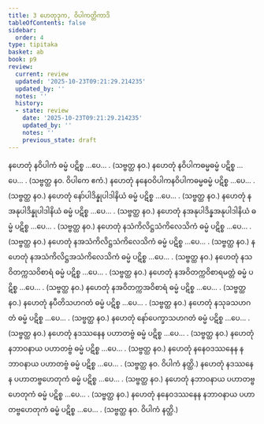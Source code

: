 ```yaml
---
title: 3 ဟေတုဒုက, ဝိပါကတ္တိကာဒိ
tableOfContents: false
sidebar:
  order: 4
type: tipitaka
basket: ab
book: p9
review:
  current: review
  updated: '2025-10-23T09:21:29.214235'
  updated_by: ''
  notes: ''
  history:
  - state: review
    date: '2025-10-23T09:21:29.214235'
    updated_by: ''
    notes: ''
    previous_state: draft
---
```



<ReviewStatus review={frontmatter.review} showDetails={true} />

<HypothesisAnnotation frontmatter={frontmatter} />

<DynamicBreadcrumb />

<Division number="10" book="p9" e="ch" v="40" p="108">

<Paragraph number="25" book="p9">
နဟေတုံ နဝိပါကံ ဓမ္မံ ပဋိစ္စ …ပေ… . (သဗ္ဗတ္ထ နဝ.)
</Paragraph>

<Paragraph number="26" book="p9">
နဟေတုံ နဝိပါကဓမ္မဓမ္မံ ပဋိစ္စ …ပေ… . (သဗ္ဗတ္ထ နဝ. ဝိပါကေ ဧကံ.)
</Paragraph>

<Paragraph number="27" book="p9">
နဟေတုံ နနေဝဝိပါကနဝိပါကဓမ္မဓမ္မံ ပဋိစ္စ …ပေ… . (သဗ္ဗတ္ထ နဝ.)
</Paragraph>

</Division>
<Division number="11" book="p9" e="ch" v="40" p="108">

<Paragraph number="28" book="p9">
နဟေတုံ နော်ပါဒိန္နုပါဒါနိယံ ဓမ္မံ ပဋိစ္စ …ပေ… . (သဗ္ဗတ္ထ နဝ.)
</Paragraph>

<Paragraph number="29" book="p9">
နဟေတုံ နအနုပါဒိန္နုပါဒါနိယံ ဓမ္မံ ပဋိစ္စ …ပေ… . (သဗ္ဗတ္ထ နဝ.)
</Paragraph>

<Paragraph number="30" book="p9">
နဟေတုံ နအနုပါဒိန္နအနုပါဒါနိယံ ဓမ္မံ ပဋိစ္စ …ပေ… . (သဗ္ဗတ္ထ နဝ.)
</Paragraph>

</Division>
<Division number="12" book="p9" e="ch" v="40" p="108">

<Paragraph number="31" book="p9">
နဟေတုံ နသံကိလိဋ္ဌသံကိလေသိကံ ဓမ္မံ ပဋိစ္စ …ပေ… . (သဗ္ဗတ္ထ နဝ.)
</Paragraph>

<Paragraph number="32" book="p9">
နဟေတုံ နအသံကိလိဋ္ဌသံကိလေသိကံ ဓမ္မံ ပဋိစ္စ …ပေ… . (သဗ္ဗတ္ထ နဝ.)
</Paragraph>

<Paragraph number="33" book="p9">
နဟေတုံ နအသံကိလိဋ္ဌအသံကိလေသိကံ ဓမ္မံ ပဋိစ္စ …ပေ… . (သဗ္ဗတ္ထ နဝ.)
</Paragraph>

</Division>
<Division number="13" book="p9" e="ch" v="40" p="108">

<Paragraph number="34" book="p9">
နဟေတုံ နသဝိတက္ကသဝိစာရံ ဓမ္မံ ပဋိစ္စ …ပေ… . (သဗ္ဗတ္ထ နဝ.)
</Paragraph>

<Paragraph number="35" book="p9">
နဟေတုံ နအဝိတက္ကဝိစာရမတ္တံ ဓမ္မံ ပဋိစ္စ …ပေ… . (သဗ္ဗတ္ထ နဝ.)
</Paragraph>

<Paragraph number="36" book="p9">
နဟေတုံ နအဝိတက္ကအဝိစာရံ ဓမ္မံ ပဋိစ္စ …ပေ… . (သဗ္ဗတ္ထ နဝ.)
</Paragraph>

</Division>
<Division number="14" book="p9" e="ch" v="40" p="108">

<Paragraph number="37" book="p9">
နဟေတုံ နပီတိသဟဂတံ ဓမ္မံ ပဋိစ္စ …ပေ… . (သဗ္ဗတ္ထ နဝ.)
</Paragraph>

<Paragraph number="38" book="p9">
နဟေတုံ နသုခသဟဂတံ ဓမ္မံ ပဋိစ္စ …ပေ… . (သဗ္ဗတ္ထ နဝ.)
</Paragraph>

<Paragraph number="39" book="p9">
နဟေတုံ နော်ပေက္ခာသဟဂတံ ဓမ္မံ ပဋိစ္စ …ပေ… . (သဗ္ဗတ္ထ နဝ.)
</Paragraph>

</Division>
<Division number="15" book="p9" e="ch" v="40" p="108">

<Paragraph number="40" book="p9">
နဟေတုံ နဒဿနေန ပဟာတဗ္ဗံ ဓမ္မံ ပဋိစ္စ …ပေ… . (သဗ္ဗတ္ထ နဝ.)
</Paragraph>

<Paragraph number="41" book="p9">
နဟေတုံ နဘာဝနာယ ပဟာတဗ္ဗံ ဓမ္မံ ပဋိစ္စ …ပေ… . (သဗ္ဗတ္ထ နဝ.)
</Paragraph>

<Paragraph number="42" book="p9">
နဟေတုံ နနေဝဒဿနေန နဘာဝနာယ ပဟာတဗ္ဗံ ဓမ္မံ ပဋိစ္စ …ပေ… . (သဗ္ဗတ္ထ နဝ. ဝိပါကံ နတ္ထိ.)
</Paragraph>

</Division>
<Division number="16" book="p9" e="ch" v="40" p="109">

<Paragraph number="43" book="p9">
နဟေတုံ နဒဿနေန ပဟာတဗ္ဗဟေတုကံ ဓမ္မံ ပဋိစ္စ …ပေ… . (သဗ္ဗတ္ထ နဝ.)
</Paragraph>

<Paragraph number="44" book="p9">
နဟေတုံ နဘာဝနာယ ပဟာတဗ္ဗဟေတုကံ ဓမ္မံ ပဋိစ္စ …ပေ… . (သဗ္ဗတ္ထ နဝ.)
</Paragraph>

<Paragraph number="45" book="p9">
နဟေတုံ နနေဝဒဿနေန နဘာဝနာယ ပဟာတဗ္ဗဟေတုကံ ဓမ္မံ ပဋိစ္စ …ပေ… . (သဗ္ဗတ္ထ နဝ. ဝိပါကံ နတ္ထိ.)
</Paragraph>
</Division>